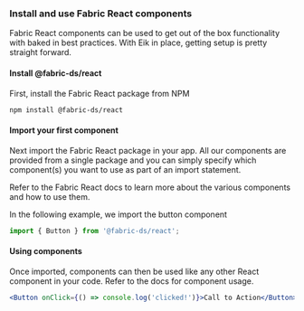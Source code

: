 ### Install and use Fabric React components

Fabric React components can be used to get out of the box functionality with baked in best practices. 
With Eik in place, getting setup is pretty straight forward.

#### Install @fabric-ds/react

First, install the Fabric React package from NPM

```sh
npm install @fabric-ds/react
```

#### Import your first component

Next import the Fabric React package in your app. All our components are provided from a single package
and you can simply specify which component(s) you want to use as part of an import statement.

Refer to the Fabric React docs to learn more about the various components and how to use them.

In the following example, we import the button component

```js
import { Button } from '@fabric-ds/react';
```

#### Using components

Once imported, components can then be used like any other React component in your code.
Refer to the docs for component usage.

```jsx
<Button onClick={() => console.log('clicked!')}>Call to Action</Button>
```
